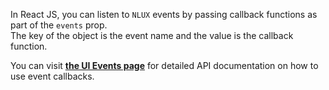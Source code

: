 In React JS, you can listen to `NLUX` events by passing callback functions as part of the `events` prop.<br />
The key of the object is the event name and the value is the callback function.

You can visit [**the UI Events page**](/reference/ui/events) for detailed API documentation
on how to use event callbacks.
